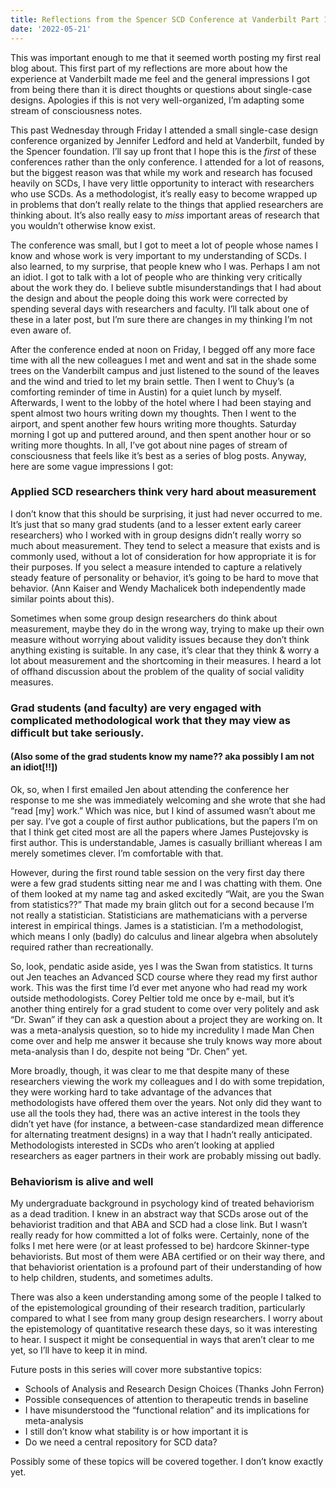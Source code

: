 ```yaml
---
title: Reflections from the Spencer SCD Conference at Vanderbilt Part 1
date: '2022-05-21'
---
```


This was important enough to me that it seemed worth posting my first real blog about. This first part of my reflections are more about how the experience at Vanderbilt made me feel and the general impressions I got from being there than it is direct thoughts or questions about single-case designs. Apologies if this is not very well-organized, I'm adapting some stream of consciousness notes.

This past Wednesday through Friday I attended a small single-case design conference organized by Jennifer Ledford and held at Vanderbilt, funded by the Spencer foundation. I'll say up front that I hope this is the _first_ of these conferences rather than the only conference. I attended for a lot of reasons, but the biggest reason was that while my work and research has focused heavily on SCDs, I have very little opportunity to interact with researchers who use SCDs. As a methodologist, it's really easy to become wrapped up in problems that don't really relate to the things that applied researchers are thinking about. It's also really easy to _miss_ important areas of research that you wouldn't otherwise know exist.

The conference was small, but I got to meet a lot of people whose names I know and whose work is very important to my understanding of SCDs. I also learned, to my surprise, that people knew who I was. Perhaps I am not an idiot. I got to talk with a lot of people who are thinking very critically about the work they do. I believe subtle misunderstandings that I had about the design and about the people doing this work were corrected by spending several days with researchers and faculty. I'll talk about one of these in a later post, but I'm sure there are changes in my thinking I'm not even aware of.

After the conference ended at noon on Friday, I begged off any more face time with all the new colleagues I met and went and sat in the shade some trees on the Vanderbilt campus and just listened to the sound of the leaves and the wind and tried to let my brain settle. Then I went to Chuy's (a comforting reminder of time in Austin) for a quiet lunch by myself. Afterwards, I went to the lobby of the hotel where I had been staying and spent almost two hours writing down my thoughts. Then I went to the airport, and spent another few hours writing more thoughts. Saturday morning I got up and puttered around, and then spent another hour or so writing more thoughts. In all, I've got about nine pages of stream of consciousness that feels like it's best as a series of blog posts. Anyway, here are some vague impressions I got:

### Applied SCD researchers think very hard about measurement

I don’t know that this should be surprising, it just had never occurred to me. It’s just that so many grad students (and to a lesser extent early career researchers) who I worked with in group designs didn’t really worry so much about measurement. They tend to select a measure that exists and is commonly used, without a lot of consideration for how appropriate it is for their purposes. If you select a measure intended to capture a relatively steady feature of personality or behavior, it’s going to be hard to move that behavior. (Ann Kaiser and Wendy Machalicek both independently made similar points about this). 

Sometimes when some group design researchers do think about measurement, maybe they do in the wrong way, trying to make up their own measure without worrying about validity issues because they don’t think anything existing is suitable. In any case, it’s clear that they think & worry a lot about measurement and the shortcoming in their measures. I heard a lot of offhand discussion about the problem of the quality of social validity measures.

### Grad students (and faculty) are very engaged with complicated methodological work that they may view as difficult but take seriously. 
#### (Also some of the grad students know my name?? aka possibly I am not an idiot[!!])

Ok, so, when I first emailed Jen about attending the conference her response to me she was immediately welcoming and she wrote that she had “read [my] work.” Which was nice, but I kind of assumed wasn’t about me per say. I’ve got a couple of first author publications, but the papers I’m on that I think get cited most are all the papers where James Pustejovsky is first author. This is understandable, James is casually brilliant whereas I am merely sometimes clever. I’m comfortable with that.

However, during the first round table session on the very first day there were a few grad students sitting near me and I was chatting with them. One of them looked at my name tag and asked excitedly “Wait, are you the Swan from statistics??” That made my brain glitch out for a second because I’m not really a statistician. Statisticians are mathematicians with a perverse interest in empirical things. James is a statistician. I’m a methodologist, which means I only (badly) do calculus and linear algebra when absolutely required rather than recreationally. 

So, look, pendatic aside aside, yes I was the Swan from statistics. It turns out Jen teaches an Advanced SCD course where they read my first author work. This was the first time I’d ever met anyone who had read my work outside methodologists. Corey Peltier told me once by e-mail, but it’s another thing entirely for a grad student to come over very politely and ask “Dr. Swan” if they can ask a question about a project they are working on. It was a meta-analysis question, so to hide my incredulity I made Man Chen come over and help me answer it because she truly knows way more about meta-analysis than I do, despite not being “Dr. Chen” yet.

More broadly, though, it was clear to me that despite many of these researchers viewing the work my colleagues and I do with some trepidation, they were working hard to take advantage of the advances that methodologists have offered them over the years. Not only did they want to use all the tools they had, there was an active interest in the tools they didn’t yet have (for instance, a between-case standardized mean difference for alternating treatment designs) in a way that I hadn’t really anticipated. Methodologists interested in SCDs who aren’t looking at applied researchers as eager partners in their work are probably missing out badly.

### Behaviorism is alive and well

My undergraduate background in psychology kind of treated behaviorism as a dead tradition. I knew in an abstract way that SCDs arose out of the behaviorist tradition and that ABA and SCD had a close link. But I wasn't really ready for how committed a lot of folks were. Certainly, none of the folks I met here were (or at least professed to be) hardcore Skinner-type behaviorists.  But most of them were ABA certified or on their way there, and that behaviorist orientation is a profound part of their understanding of how to help children, students, and sometimes adults.

There was also a keen understanding among some of the people I talked to of the epistemological grounding of their research tradition, particularly compared to what I see from many group design researchers. I worry about the epistemology of quantitative research these days, so it was interesting to hear. I suspect it might be consequential in ways that aren't clear to me yet, so I'll have to keep it in mind.

Future posts in this series will cover more substantive topics:

* Schools of Analysis and Research Design Choices (Thanks John Ferron)
* Possible consequences of attention to therapeutic trends in baseline
* I have misunderstood the “functional relation” and its implications for meta-analysis
* I still don’t know what stability is or how important it is
* Do we need a central repository for SCD data?

Possibly some of these topics will be covered together. I don't know exactly yet.


